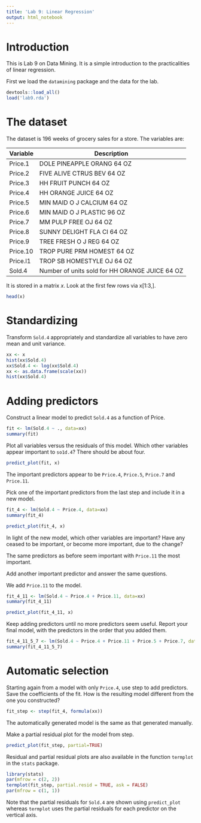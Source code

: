 ```yaml
---
title: 'Lab 9: Linear Regression'
output: html_notebook
---
```


# Introduction

This is Lab 9 on Data Mining. It is a simple introduction to the practicalities of linear regression.

First we load the `datamining` package and the data for the lab.
```r
devtools::load_all()
load('lab9.rda')
```

# The dataset

The dataset is 196 weeks of grocery sales for a store. The variables are:

| Variable | Description |
| --- | --- |
| Price.1 | DOLE PINEAPPLE ORANG 64 OZ |
| Price.2 | FIVE ALIVE CTRUS BEV 64 OZ
| Price.3 | HH FRUIT PUNCH 64 OZ
| Price.4 | HH ORANGE JUICE 64 OZ
| Price.5 | MIN MAID O J CALCIUM 64 OZ
| Price.6 | MIN MAID O J PLASTIC 96 OZ
| Price.7 |  MM PULP FREE OJ 64 OZ
| Price.8 | SUNNY DELIGHT FLA CI 64 OZ
| Price.9 | TREE FRESH O J REG 64 OZ
| Price.10 | TROP PURE PRM HOMEST 64 OZ
| Price.l1 | TROP SB HOMESTYLE OJ 64 OZ
| Sold.4 | Number of units sold for HH ORANGE JUICE 64 OZ

It is stored in a matrix $x$. Look at the first few rows via x[1:3,].

```r
head(x)
```


# Standardizing

Transform `Sold.4` appropriately and standardize all variables to have zero mean and unit variance.

```r
xx <- x
hist(xx$Sold.4)
xx$Sold.4 <- log(xx$Sold.4)
xx <- as.data.frame(scale(xx))
hist(xx$Sold.4)
```

# Adding predictors

Construct a linear model to predict `Sold.4` as a function of Price.


```r
fit <- lm(Sold.4 ~ ., data=xx)
summary(fit)
```

Plot all variables versus the residuals of this model. Which other variables appear important to `so1d.4`? There should be about four.

```r
predict_plot(fit, x)
```
The important predictors appear to be `Price.4`, `Price.5`, `Price.7` and `Price.11`.

Pick one of the important predictors from the last step and include it in a new model.

```r
fit_4 <- lm(Sold.4 ~ Price.4, data=xx)
summary(fit_4)
```

```r
predict_plot(fit_4, x)
```


In light of the new model, which other variables are important? Have any ceased to be important, or become more important, due to the change?

The same predictors as before seem important with `Price.11` the most important.

Add another important predictor and answer the same questions.

We add `Price.11` to the model.

```r
fit_4_11 <- lm(Sold.4 ~ Price.4 + Price.11, data=xx)
summary(fit_4_11)
```

```r
predict_plot(fit_4_11, x)
```

Keep adding predictors until no more predictors seem useful. Report your final model, with the predictors in the order that you added them.

```r
fit_4_11_5_7 <- lm(Sold.4 ~ Price.4 + Price.11 + Price.5 + Price.7, data=xx)
summary(fit_4_11_5_7)
```

# Automatic selection

Starting again from a model with only `Price.4`, use step to add predictors. Save the coefficients of the fit. How is the resulting model different from the one you constructed?

```r
fit_step <- step(fit_4, formula(xx))
```

The automatically generated model is the same as that generated manually.

Make a partial residual plot for the model from step.

```r
predict_plot(fit_step, partial=TRUE)
```

Residual and partial residual plots are also available in the function 
`termplot` in the `stats` package.

```r
library(stats)
par(mfrow = c(2, 2))
termplot(fit_step, partial.resid = TRUE, ask = FALSE)
par(mfrow = c(1, 1))
```
Note that the partial residuals for `Sold.4` are shown
using `predict_plot` whereas `termplot` uses the partial residuals for each predictor on the vertical
axis.
